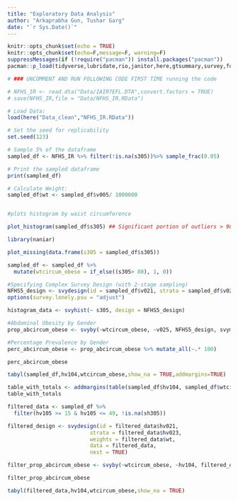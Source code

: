 ```yaml
---
title: "Exploratory Data Analysis"
author: "Arkaprabha Gun, Tushar Garg"
date: "`r Sys.Date()`"
---
```


```r
knitr::opts_chunk$set(echo = TRUE)
knitr::opts_chunk$set(echo=F,message=F, warning=F)
suppressMessages(if (!require("pacman")) install.packages("pacman"))
pacman::p_load(tidyverse,lubridate,rio,janitor,here,gtsummary,survey,foreign)
```


```r
# ### UNCOMMENT AND RUN FOLLOWING CODE FIRST TIME running the code

# NFHS_IR <- read.dta("Data/IAIR7EFL.DTA",convert.factors = TRUE)
# save(NFHS_IR,file = "Data/NFHS_IR.RData")

# Load Data:
load(here("Data_clean","NFHS_IR.RData"))
```

```r
# Set the seed for replicability
set.seed(123)

# Sample 5% of the dataframe
sampled_df <- NFHS_IR %>% filter(!is.na(s305))%>% sample_frac(0.05)

# Print the sampled dataframe
print(sampled_df)
```


```r


# Calculate Weight:
sampled_df$wt <- sampled_df$v005/ 1000000


#plots histogram by waist circumference 

plot_histogram(sampled_df$s305) ## Significant portion of outliers > 900 cm waist circumference

```

```r
library(naniar)

plot_missing(data.frame(s305 = sampled_df$s305))
```



```r
sampled_df <- sampled_df %>%
  mutate(wtcircum_obese = if_else((s305> 80), 1, 0))

```



```r
#Specifying Complex Survey Design (with 2-stage sampling)
NFHS5_design <- svydesign(id = sampled_df$v021, strata = sampled_df$v023, weights = sampled_df$wt, data = sampled_df, nest = TRUE)
options(survey.lonely.psu = "adjust")


```

```r
histogram_data <- svyhist(~ s305, design = NFHS5_design)

```

```r
#Abdominal Obesity by Gender
prop_abcircum_obese <- svyby(~wtcircum_obese, ~v025, NFHS5_design, svymean, prop = "weights",na.rm = TRUE,multicore = TRUE,vartype = c("se", "ci"))

```

```r
#Percentage Prevalence by Gender
perc_abcircum_obese <- prop_abcircum_obese %>% mutate_all(~.* 100)
```
```r
perc_abcircum_obese
```

```r
tabyl(sampled_df,hv104,wtcircum_obese,show_na = TRUE,addmargins=TRUE)

```
```r
table_with_totals <- addmargins(table(sampled_df$hv104, sampled_df$wtcircum_obese, useNA = "always"), margin = 1, FUN = list(Total = sum))
table_with_totals
```


```r

filtered_data <- sampled_df %>%
  filter(hv105 >= 15 & hv105 <= 49, !is.na(sh305))
```

```r
filtered_design <- svydesign(id = filtered_data$hv021, 
                          strata = filtered_data$hv023, 
                          weights = filtered_data$wt, 
                          data = filtered_data, 
                          nest = TRUE)

```


```r
filter_prop_abcircum_obese <- svyby(~wtcircum_obese, ~hv104, filtered_design, svymean, prop = "weights",na.rm = TRUE,multicore = TRUE,vartype = c("se", "ci"))


```

```r
filter_prop_abcircum_obese
```

```r
tabyl(filtered_data,hv104,wtcircum_obese,show_na = TRUE)
```

